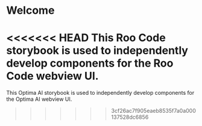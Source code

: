
<Meta title="Welcome" />

# Welcome

<<<<<<< HEAD
This Roo Code storybook is used to independently develop components for the Roo Code webview UI.
=======
This Optima AI storybook is used to independently develop components for the Optima AI webview UI.
>>>>>>> 3cf26ac7f905eaeb8535f7a0a000137528dc6856
